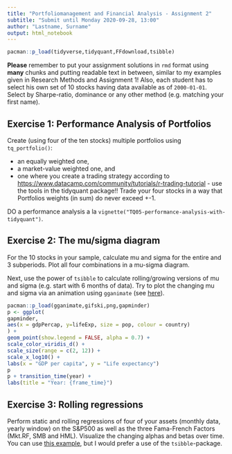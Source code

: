 ```yaml
---
title: "Portfoliomanagement and Financial Analysis - Assignment 2"
subtitle: "Submit until Monday 2020-09-28, 13:00"
author: "Lastname, Surname"
output: html_notebook
---
```



```r
pacman::p_load(tidyverse,tidyquant,FFdownload,tsibble)
```

**Please** remember to put your assignment solutions in `rmd` format using **many** chunks and putting readable text in between, similar to my examples given in Research Methods and Assignment 1! Also, each student has to select his own set of 10 stocks having data available as of `2000-01-01`. Select by Sharpe-ratio, dominance or any other method (e.g. matching your first name).

## Exercise 1: Performance Analysis of Portfolios

Create (using four of the ten stocks) multiple portfolios using `tq_portfolio()`:

*  an equally weighted one, 
*  a market-value weighted one, and 
*  one where you create a trading strategy according to [https://www.datacamp.com/community/tutorials/r-trading-tutorial](https://www.datacamp.com/community/tutorials/r-trading-tutorial) - use the tools in the tidyquant package!! Trade your four stocks in a way that Portfolios weights (in sum) do never exceed +-1.

DO a performance analysis a la `vignette("TQ05-performance-analysis-with-tidyquant")`.

## Exercise 2: The mu/sigma diagram

For the 10 stocks in your sample, calculate mu and sigma for the entire and 3 subperiods. Plot all four combinations in a mu-sigma diagram.

Next, use the power of `tsibble` to calculate rolling/growing versions of mu and sigma (e.g. start with 6 months of data). Try to plot the changing mu and sigma via an animation using `gganimate` (see [here](https://www.datanovia.com/en/blog/gganimate-how-to-create-plots-with-beautiful-animation-in-r/)).

```r
pacman::p_load(gganimate,gifski,png,gapminder)
p <- ggplot(
gapminder,
aes(x = gdpPercap, y=lifeExp, size = pop, colour = country)
) +
geom_point(show.legend = FALSE, alpha = 0.7) +
scale_color_viridis_d() +
scale_size(range = c(2, 12)) +
scale_x_log10() +
labs(x = "GDP per capita", y = "Life expectancy")
p
p + transition_time(year) +
labs(title = "Year: {frame_time}")
```

## Exercise 3: Rolling regressions

Perform static and rolling regressions of four of your assets (monthly data, yearly window) on the S&P500 as well as the three Fama-French Factors (Mkt.RF, SMB and HML). Visualize the changing alphas and betas over time. You can use [this example](https://www.business-science.io/code-tools/2017/04/04/tidyquant-0-5-0.html), but I would prefer a use of the `tsibble`-package.




